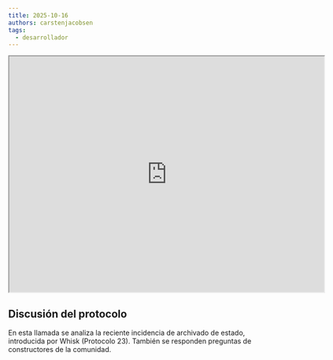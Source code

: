 ```yaml
---
title: 2025-10-16
authors: carstenjacobsen
tags:
  - desarrollador
---
```


<iframe
  src="https://www.youtube.com/embed/cafR1uVsPFM?si=b-zLh8FWAu5cFUs_"
  width="640"
  height="480"
  allow="autoplay"
></iframe>

## Discusión del protocolo

En esta llamada se analiza la reciente incidencia de archivado de estado, introducida por Whisk (Protocolo 23). También se responden preguntas de constructores de la comunidad.
